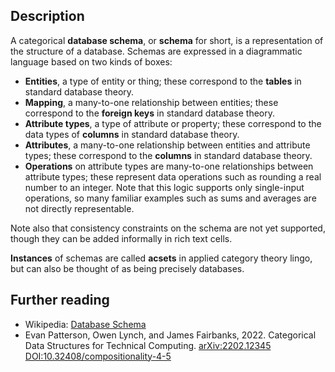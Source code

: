 
## Description

A categorical **database schema**, or **schema** for short, 
is a representation of the structure of a database. Schemas are expressed
in a diagrammatic language based on two kinds of boxes: 

[//]: # (Do we want to reuse the olog names?)

- **Entities**, a type of entity or thing; these correspond to the **tables** in standard database theory.
- **Mapping**, a many-to-one relationship between entities; these correspond to the **foreign keys** in standard database theory.
- **Attribute types**, a type of attribute or property; these correspond to the data types of **columns** in standard database theory.
- **Attributes**, a many-to-one relationship between entities and attribute types; these correspond to the **columns** in standard database theory.
- **Operations** on attribute types are many-to-one relationships between attribute types; these represent data operations such as rounding a real number to an integer. Note that this logic supports only single-input operations, so many familiar examples such as sums and averages are not directly representable.

Note also that consistency constraints on the schema are not yet supported, 
though they can be added informally in rich text cells. 

**Instances** of schemas are called **acsets** in applied category theory lingo, 
but can also be thought of as being precisely databases. 

## Further reading

- Wikipedia: [Database Schema](https://en.wikipedia.org/wiki/Database_schema)
- Evan Patterson, Owen Lynch, and James Fairbanks, 2022.
  Categorical Data Structures for Technical Computing.
  [arXiv:2202.12345](https://arxiv.org/abs/2202.12345)
  [DOI:10.32408/compositionality-4-5](
https://doi.org/10.32408/compositionality-4-5)

